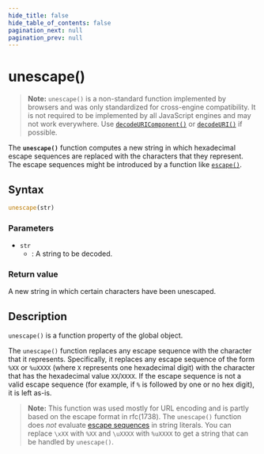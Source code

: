 ```yaml
---
hide_title: false
hide_table_of_contents: false
pagination_next: null
pagination_prev: null
---
```

# unescape()

> **Note:** `unescape()` is a non-standard function implemented by browsers and was only standardized for cross-engine compatibility. It is not required to be implemented by all JavaScript engines and may not work everywhere. Use [`decodeURIComponent()`](./decodeURIComponent.mdx) or [`decodeURI()`](./decodeURI.mdx) if possible.

The **`unescape()`** function computes a new string in which hexadecimal escape sequences are replaced with the characters that they represent. The escape sequences might be introduced by a function like [`escape()`](./escape.mdx).

## Syntax

```js
unescape(str)
```

### Parameters

- `str`
  - : A string to be decoded.

### Return value

A new string in which certain characters have been unescaped.

## Description

`unescape()` is a function property of the global object.

The `unescape()` function replaces any escape sequence with the character that it represents. Specifically, it replaces any escape sequence of the form `%XX` or `%uXXXX` (where `X` represents one hexadecimal digit) with the character that has the hexadecimal value `XX`/`XXXX`. If the escape sequence is not a valid escape sequence (for example, if `%` is followed by one or no hex digit), it is left as-is.

> **Note:** This function was used mostly for URL encoding and is partly based on the escape format in rfc(1738). The `unescape()` function does _not_ evaluate [escape sequences](https://developer.mozilla.org/docs/Web/JavaScript/Reference/Global_Objects/String#escape_sequences) in string literals. You can replace `\xXX` with `%XX` and `\uXXXX` with `%uXXXX` to get a string that can be handled by `unescape()`.
